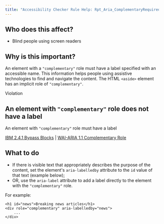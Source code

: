 ```yaml
---
title: "Accessibility Checker Rule Help: Rpt_Aria_ComplementaryRequiredLabel_Implicit"
---
```


<div className="toolHelp">
<Row>
<Column colLg={5} colMd={3} colSm={4} className="toolLeft">

## Who does this affect?

* Blind people using screen readers

## Why is this important?

An element with a `"complementary"` role must have a label specified with an accessible name. This information helps people using assistive technologies to find and navigate the content.
The HTML `<aside>` element has an implicit role of `"complementary"`.


</Column>
<Column colLg={11} colMd={5} colSm={4} className="toolMain">

<div id="locLevel" className="level-violation">Violation</div>

## An element with `"complementary"` role does not have a label
An element with `"complementary"` role must have a label

[IBM 2.4.1 Bypass Blocks](http://www.ibm.com/able/guidelines/ci162/bypass_blocks.html) | [WAI-ARIA 1.1 Complementary Role](https://www.w3.org/TR/wai-aria-1.1/#complementary)

<div id="locSnippet"></div>

## What to do

* If there is visible text that appropriately describes the purpose of the content, set the element's `aria-labelledby` attribute to the `id` value of that text (example below);
* OR, use the `aria-label` attribute to add a label directly to the element with the `"complementary"` role.

For example:

```
<h1 id="news">Breaking news articles</h1>
<div role="complementary" aria-labelledby="news">
    ...
</div>
```


</Column>
</Row>
</div>

